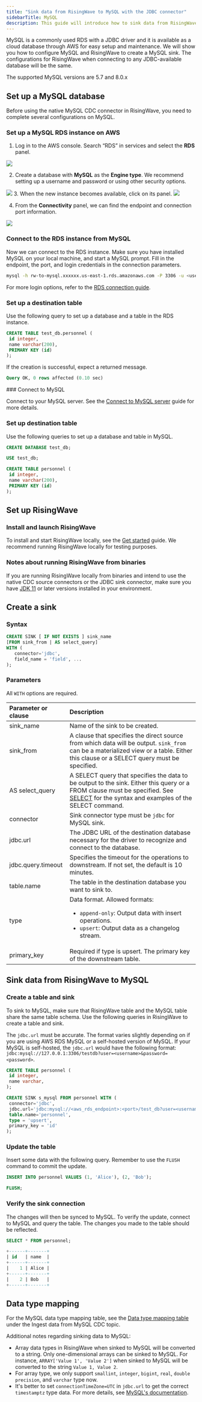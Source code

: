 ```yaml
---
title: "Sink data from RisingWave to MySQL with the JDBC connector"
sidebarTitle: MySQL
description: This guide will introduce how to sink data from RisingWave to JDBC-available databases using the JDBC sink connector.
---
```


MySQL is a commonly used RDS with a JDBC driver and it is available as a cloud database through AWS for easy setup and maintenance. We will show you how to configure MySQL and RisingWave to create a MySQL sink. The configurations for RisingWave when connecting to any JDBC-available database will be the same.

<Note>
The supported MySQL versions are 5.7 and 8.0.x
</Note>

## Set up a MySQL database
<Tabs>
   <Tab title="AWS RDS">
Before using the native MySQL CDC connector in RisingWave, you need to complete several configurations on MySQL.

### Set up a MySQL RDS instance on AWS

1. Log in to the AWS console. Search “RDS” in services and select the **RDS** panel.

<Frame>
  <img src="/images/search-rds.png"/>
</Frame>

2. Create a database with **MySQL** as the **Engine type**. We recommend setting up a username and password or using other security options.

<Frame>
  <img src="/images/mysql-config.png"/>
</Frame>
3. When the new instance becomes available, click on its panel.

<Frame>
  <img src="/images/new-panel.png"/>
</Frame>

4. From the **Connectivity** panel, we can find the endpoint and connection port information.

<Frame>
  <img src="/images/connectivity.png"/>
</Frame>

### Connect to the RDS instance from MySQL

Now we can connect to the RDS instance. Make sure you have installed MySQL on your local machine, and start a MySQL prompt. Fill in the endpoint, the port, and login credentials in the connection parameters.

```bash
mysql -h rw-to-mysql.xxxxxx.us-east-1.rds.amazonaws.com -P 3306 -u <username> -p <password>
```

For more login options, refer to the [RDS connection guide](https://docs.aws.amazon.com/AmazonRDS/latest/UserGuide/USER%5FConnectToInstance.html).

### Set up a destination table

Use the following query to set up a database and a table in the RDS instance.

```sql
CREATE TABLE test_db.personnel (
 id integer,
 name varchar(200),
 PRIMARY KEY (id)
);
```

If the creation is successful, expect a returned message.

```sql
Query OK, 0 rows affected (0.10 sec)
```
   </Tab>
   <Tab title="Self-hosted MySQL">
### Connect to MySQL

Connect to your MySQL server. See the [Connect to MySQL server](https://www.mysqltutorial.org/getting-started-with-mysql/connect-to-mysql-server/) guide for more details.

### Set up destination table

Use the following queries to set up a database and table in MySQL.

```sql
CREATE DATABASE test_db;

USE test_db;

CREATE TABLE personnel (
 id integer,
 name varchar(200),
 PRIMARY KEY (id)
);
```
   </Tab>
</Tabs>

## Set up RisingWave

### Install and launch RisingWave

To install and start RisingWave locally, see the [Get started](/get-started/quickstart) guide. We recommend running RisingWave locally for testing purposes.

### Notes about running RisingWave from binaries
If you are running RisingWave locally from binaries and intend to use the native CDC source connectors or the JDBC sink connector, make sure you have [JDK 11](https://openjdk.org/projects/jdk/11/) or later versions installed in your environment.

## Create a sink

### Syntax

```sql
CREATE SINK [ IF NOT EXISTS ] sink_name
[FROM sink_from | AS select_query]
WITH (
   connector='jdbc',
   field_name = 'field', ...
);
```

### Parameters

All `WITH` options are required.

| Parameter or clause | Description                                                                                                                                                                                                      |
| :------------------ | :------------- |
| sink\_name          | Name of the sink to be created.                                                                                                                                                                                  |
| sink\_from          | A clause that specifies the direct source from which data will be output. `sink_from` can be a materialized view or a table. Either this clause or a SELECT query must be specified.                            |
| AS select\_query    | A SELECT query that specifies the data to be output to the sink. Either this query or a FROM clause must be specified. See [SELECT](/sql/commands/sql-select) for the syntax and examples of the SELECT command. |
| connector           | Sink connector type must be `jdbc` for MySQL sink.                                                                                                                                                               |
| jdbc.url            | The JDBC URL of the destination database necessary for the driver to recognize and connect to the database.                                                                                                      |
| jdbc.query.timeout  | Specifies the timeout for the operations to downstream. If not set, the default is 10 minutes.                                                                                                                   |
| table.name          | The table in the destination database you want to sink to.                                                                                                                                                       |
| type                | Data format. Allowed formats: <ul><li>`append-only`: Output data with insert operations.</li><li>`upsert`: Output data as a changelog stream.</li></ul>           |
| primary\_key        | Required if type is upsert. The primary key of the downstream table.                                                                                                                                             |

## Sink data from RisingWave to MySQL

### Create a table and sink

To sink to MySQL, make sure that RisingWave table and the MySQL table share the same table schema. Use the following queries in RisingWave to create a table and sink.

The `jdbc.url` must be accurate. The format varies slightly depending on if you are using AWS RDS MySQL or a self-hosted version of MySQL. If your MySQL is self-hosted, the `jdbc.url` would have the following format: `jdbc:mysql://127.0.0.1:3306/testdb?user=<username>&password=<password>`.

```sql
CREATE TABLE personnel (
 id integer,
 name varchar,
);

CREATE SINK s_mysql FROM personnel WITH (
 connector='jdbc',
 jdbc.url='jdbc:mysql://<aws_rds_endpoint>:<port>/test_db?user=<username>&password=<password>',
 table.name='personnel',
 type = 'upsert',
 primary_key = 'id'
);
```

### Update the table

Insert some data with the following query. Remember to use the `FLUSH` command to commit the update.

```sql
INSERT INTO personnel VALUES (1, 'Alice'), (2, 'Bob');

FLUSH;
```

### Verify the sink connection

The changes will then be synced to MySQL. To verify the update, connect to MySQL and query the table. The changes you made to the table should be reflected.

```sql
SELECT * FROM personnel;

+------+-------+
| id   | name  |
+------+-------+
|    1 | Alice |
+------+-------+
|    2 | Bob   |
+------+-------+
```

## Data type mapping

For the MySQL data type mapping table, see the [Data type mapping table](/integrations/sources/mysql-cdc#data-type-mapping) under the Ingest data from MySQL CDC topic.

Additional notes regarding sinking data to MySQL:

* Array data types in RisingWave when sinked to MySQL will be converted to a string. Only one-dimensional arrays can be sinked to MySQL. For instance, `ARRAY['Value 1', 'Value 2']` when sinked to MySQL will be converted to the string `Value 1, Value 2`.
* For array type, we only support `smallint`, `integer`, `bigint`, `real`, `double precision`, and `varchar` type now.
* It's better to set `connectionTimeZone=UTC` in `jdbc.url` to get the correct `timestamptz` type data. For more details, see [MySQL's documentation](https://dev.mysql.com/doc/connector-j/en/connector-j-usagenotes-known-issues-limitations.html).
